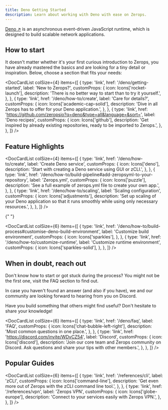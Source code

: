 ```yaml
---
title: Deno Getting Started
description: Learn about working with Deno with ease on Zerops.
---
```



[Deno ↗](https://deno.org/en) is an asynchronous event-driven JavaScript runtime, which is designed to build scalable network applications.

## How to start

It doesn't matter whether it's your first curious introduction to Zerops, you have already mastered the basics and are looking for a tiny detail or inspiration. Below, choose a section that fits your needs:

<DocCardList
  colSize={4}
  items={[
    {
      type: 'link',
      href: '/deno/getting-started',
      label: 'New to Zerops?',
      customProps: {
        icon: Icons['rocket-launch'],
        description: 'There is no better way to start than to try it yourself.',
      },
    },
    {
      type: 'link',
      href: '/deno/how-to/create',
      label: 'Care for details?',
      customProps: {
        icon: Icons['academic-cap-solid'],
        description:
          'Dive in all Zerops has to offer for your Deno application.',
      },
    },
    {
      type: 'link',
      href: 'https://github.com/zeropsio?q=deno&type=all&language=&sort=',
      label: 'Deno recipes',
      customProps: {
        icon: Icons['github'],
        description:
          'Get inspired by already existing repositories, ready to be imported to Zerops.',
      },
    },
  ]}
/>

## Feature Highlights

<DocCardList
  colSize={4}
  items={[
    {
      type: 'link',
      href: '/deno/how-to/create',
      label: 'Create Deno service',
      customProps: {
        icon: Icons['deno'],
        description: 'Start with creating a Deno service using GUI or zCLI.',
      },
    },
    {
      type: 'link',
      href: '/deno/how-to/build-pipeline#add-zeropsyml-to-your-repository',
      label: 'Zerops.yml',
      customProps: {
        icon: Icons['puzzle'],
        description:
          'See a full example of zerops.yml file to create your own app.',
      },
    },
    {
      type: 'link',
      href: '/deno/how-to/scaling',
      label: 'Scaling configuration',
      customProps: {
        icon: Icons['adjustments'],
        description:
          'Set up scaling of your Deno application so that it runs smoothly while using only necessary resources.',
      },
    },
  ]}
/>

{" "}

<DocCardList
  colSize={6}
  items={[
    {
      type: 'link',
      href: '/deno/how-to/build-process#customise-deno-build-environment',
      label: 'Customize build environment',
      customProps: {
        icon: Icons['sparkles'],
      },
    },
    {
      type: 'link',
      href: '/deno/how-to/customize-runtime',
      label: 'Customize runtime environment',
      customProps: {
        icon: Icons['sparkles-solid'],
      },
    },
  ]}
/>

## When in doubt, reach out

Don't know how to start or got stuck during the process? You might not be the first one, visit the FAQ section to find out.

In case you haven't found an answer (and also if you have), we and our community are looking forward to hearing from you on Discord.

Have you build something that others might find useful? Don't hesitate to share your knowledge!

<DocCardList
  colSize={6}
  items={[
    {
      type: 'link',
      href: '/deno/faq',
      label: 'FAQ',
      customProps: {
        icon: Icons['chat-bubble-left-right'],
        description: 'Most common questions in one place.',
      },
    },
    {
      type: 'link',
      href: 'https://discord.com/invite/WDvCZ54',
      label: 'Discord',
      customProps: {
        icon: Icons['discord'],
        description:
          'Join our core team and Zerops community on Discord. Ask questions and share your tips with other members.',
      },
    },
  ]}
/>

## Popular Guides

<DocCardList
  colSize={6}
  items={[
    {
      type: 'link',
      href: '/references/cli',
      label: 'zCLI',
      customProps: {
        icon: Icons['command-line'],
        description:
          'Get even more out of Zerops with the zCLI command line tool.',
      },
    },
    {
      type: 'link',
      href: '/references/vpn',
      label: 'Zerops VPN',
      customProps: {
        icon: Icons['globe-europe'],
        description: 'Connect to your services easily with Zerops VPN.',
      },
    },
  ]}
/>
